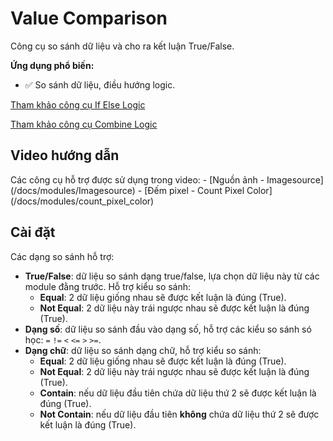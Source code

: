 # Value Comparison

Công cụ so sánh dữ liệu và cho ra kết luận True/False.

**Ứng dụng phổ biến:**
- :white_check_mark: So sánh dữ liệu, điều hướng logic.

[Tham khảo công cụ If Else Logic](/docs/modules/if_else_logic) 

[Tham khảo công cụ Combine Logic](/docs/modules/combine_logic) 

## Video hướng dẫn
<VideoPlayer url='/videos/value_comparison/value_comparison.mp4' />
Các công cụ hỗ trợ được sử dụng trong video:
-   [Nguồn ảnh - Imagesource](/docs/modules/Imagesource)
-   [Đếm pixel - Count Pixel Color](/docs/modules/count_pixel_color)

## Cài đặt

Các dạng so sánh hỗ trợ:
-   **True/False**: dữ liệu so sánh dạng true/false, lựa chọn dữ liệu này từ các module đằng trước. Hỗ trợ kiểu so sánh:
    -   **Equal**: 2 dữ liệu giống nhau sẽ được kết luận là đúng (True).
    -   **Not Equal**: 2 dữ liệu này trái ngược nhau sẽ được kết luận là đúng (True).
-   **Dạng số**: dữ liệu so sánh đầu vào dạng số, hỗ trợ các kiểu so sánh só học: `=` `!=` `<` `<=` `>` `>=`.
-   **Dạng chữ**: dữ liệu so sánh dạng chữ, hỗ trợ kiểu so sánh:
    -   **Equal**: 2 dữ liệu giống nhau sẽ được kết luận là đúng (True).
    -   **Not Equal**: 2 dữ liệu này trái ngược nhau sẽ được kết luận là đúng (True).
    -   **Contain**: nếu dữ liệu đầu tiên chứa dữ liệu thứ 2 sẽ được kết luận là đúng (True).
    -   **Not Contain**: nếu dữ liệu đầu tiên **không** chứa dữ liệu thứ 2 sẽ được kết luận là đúng (True).